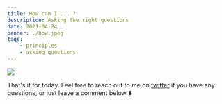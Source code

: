 ```yaml
---
title: How can I ... ?
description: Asking the right questions
date: 2021-04-24
banner: ./how.jpeg
tags:
    - principles
    - asking questions
---
```



<img src="./how.jpeg" />

<Attribution name="Emily Morter" url="https://unsplash.com/@emilymorter" />

<Divider />

That's it for today. Feel free to reach out to me on [twitter](https://twitter.com/tkdodo)
if you have any questions, or just leave a comment below ⬇️

<Comments withSeparator={false} />
